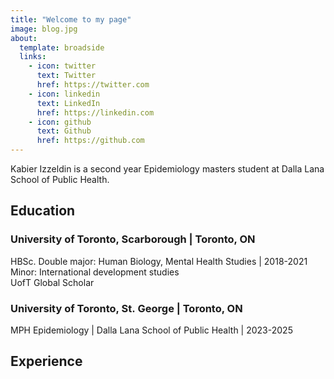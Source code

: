 ```yaml
---
title: "Welcome to my page"
image: blog.jpg
about:
  template: broadside
  links:
    - icon: twitter
      text: Twitter
      href: https://twitter.com
    - icon: linkedin
      text: LinkedIn
      href: https://linkedin.com
    - icon: github
      text: Github
      href: https://github.com
---
```


Kabier Izzeldin is a second year Epidemiology masters student at Dalla Lana School of Public Health.

## Education

### University of Toronto, Scarborough \| Toronto, ON

HBSc. Double major: Human Biology, Mental Health Studies \| 2018-2021\
Minor: International development studies\
UofT Global Scholar

### University of Toronto, St. George \| Toronto, ON
MPH Epidemiology \| Dalla Lana School of Public Health \| 2023-2025

## Experience

